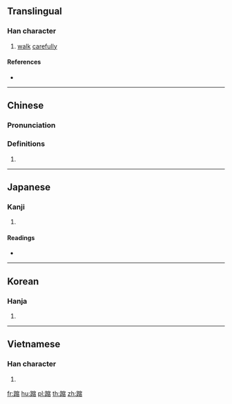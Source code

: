 {{character info/new}}
==Translingual==

===Han character===
{{Han char|rn=157|rad=足|as=11|sn=18|four=63161|canj=RMJOA|ids=⿰𧾷宿}}

# [[walk]] [[carefully]]

====References====
* {{Han ref|kx=1232.250|dkj=37811|dj=1704.260|hdz=63736.090|uh=8E5C|ud=36444|bh=F0F7|bd=61687}}

----

==Chinese==
{{zh-forms}}

===Pronunciation===
{{zh-pron
|m=sù
|c=suk1
|mc=y
|oc=y
|ma=
|cat=v
}}

===Definitions===
{{zh-hanzi}}

# {{rfdef|lang=zh}}

----

==Japanese==

===Kanji===
{{ja-kanji|grade=|rs=足11}}

# {{defn|lang=ja|sort=足11}}

====Readings====
* {{ja-readings|on=[[しゅく]] (shuku), [[すく]] (suku)|kun=|nanori=}}

----

==Korean==

===Hanja===
{{ko-hanja|hangeul=축|eumhun=|rv=chuk|mr=ch'uk|y=chwuk}}

# {{defn|lang=ko|sort=足11}}

----

==Vietnamese==

===Han character===
{{vi-readings|rs=足11| hanviet = tốc}}

# {{defn|lang=vi|sort=足11}}

[[fr:蹜]]
[[hu:蹜]]
[[pl:蹜]]
[[th:蹜]]
[[zh:蹜]]